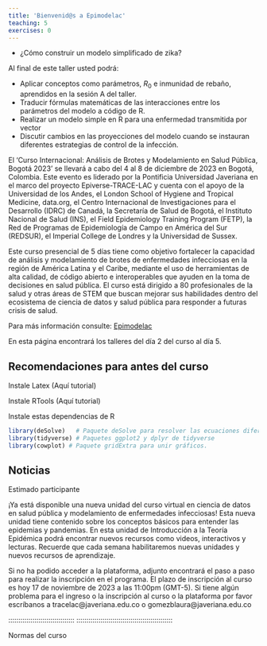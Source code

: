 ```yaml
---
title: 'Bienvenid@s a Epimodelac'
teaching: 5
exercises: 0
---
```


:::::::::::::::::::::::::::::::::::::: questions

- ¿Cómo construir un modelo simplificado de zika?

::::::::::::::::::::::::::::::::::::::::::::::::

::::::::::::::::::::::::::::::::::::: objectives

Al final de este taller usted podrá:

-	Aplicar conceptos como parámetros, $R_0$ e inmunidad de rebaño, aprendidos en la sesión A del taller.
- Traducir fórmulas matemáticas de las interacciones entre los parámetros del modelo a código de R.
-	Realizar un modelo simple en R para una enfermedad transmitida por vector
-	Discutir cambios en las proyecciones del modelo cuando se instauran diferentes estrategias de control de la infección.

::::::::::::::::::::::::::::::::::::::::::::::::

El ‘Curso Internacional: Análisis de Brotes y Modelamiento en Salud Pública, Bogotá 2023’ se llevará a cabo del 4 al 8 de diciembre de 2023 en Bogotá, Colombia. Este evento es liderado por la Pontificia Universidad Javeriana en el marco del proyecto Epiverse-TRACE-LAC y cuenta con el apoyo de la Universidad de los Andes, el London School of Hygiene and Tropical Medicine, data.org, el Centro Internacional de Investigaciones para el Desarrollo (IDRC) de Canadá, la Secretaría de Salud de Bogotá, el Instituto Nacional de Salud (INS), el Field Epidemiology Training Program (FETP), la Red de Programas de Epidemiología de Campo en América del Sur (REDSUR), el Imperial College de Londres y la Universidad de Sussex. 


Este curso presencial de 5 días tiene como objetivo fortalecer la capacidad de análisis y modelamiento de brotes de enfermedades infecciosas en la región de América Latina y el Caribe, mediante el uso de herramientas de alta calidad, de código abierto e interoperables que ayuden en la toma de decisiones en salud pública. El curso está dirigido a 80 profesionales de la salud y otras áreas de STEM que buscan mejorar sus habilidades dentro del ecosistema de ciencia de datos y salud pública para responder a futuras crisis de salud.

Para más información consulte: [Epimodelac](https://epimodelac.com/)

En esta página encontrará los talleres del día 2 del curso al día 5. 

::::::::::::::::::::::::::::::::::::: Challenge

## Recomendaciones para antes del curso

Instale Latex (Aquí tutorial)

Instale RTools (Aquí tutorial)

Instale estas dependencias de R

```r
library(deSolve)   # Paquete deSolve para resolver las ecuaciones diferenciales
library(tidyverse) # Paquetes ggplot2 y dplyr de tidyverse
library(cowplot) # Paquete gridExtra para unir gráficos.
```

:::::::::::::::::::::::::::::::::


## Noticias

Estimado participante

¡Ya está disponible una nueva unidad del curso virtual en ciencia de datos en salud pública y modelamiento de enfermedades infecciosas! Esta nueva unidad tiene contenido sobre los conceptos básicos para entender las epidemias y pandemias. En esta unidad de Introducción a la Teoría Epidémica podrá encontrar nuevos recursos como videos, interactivos y lecturas. Recuerde que cada semana habilitaremos nuevas unidades y nuevos recursos de aprendizaje. 

Si no ha podido acceder a la plataforma, adjunto encontrará el paso a paso para realizar la inscripción en el programa. El plazo de inscripción al curso es hoy 17 de noviembre de 2023 a las 11:00pm (GMT-5). Si tiene algún problema para el ingreso o la inscripción al curso o la plataforma por favor escríbanos a  tracelac@javeriana.edu.co o gomezblaura@javeriana.edu.co 

:::::::::::::::::::::::::::::::::
::::::::::::::::::::::::::::::::::::::::::::::::





::::::::::::::::::::::::::::::::::::: keypoints 

Normas del curso

::::::::::::::::::::::::::::::::::::::::::::::::

